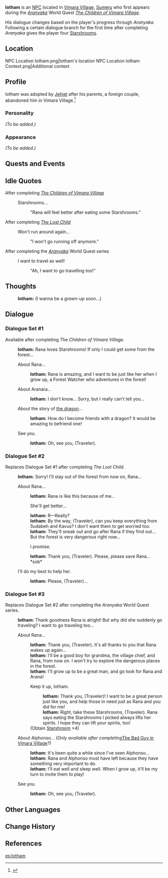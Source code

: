 {{Meta
|missing_NPC_profile  = yes
}}
{{Character Infobox
|type             = NPC
|image            = NPC Iotham.png
|region           = Sumeru
|affiliation      = Vimara Village
|title            = 
|father           = 
|mother           = 
|relative         = Jehiet
|relativeNote     = Grandmother, adoptive
|voiceEN          = [[imdb:nm11181826|Lily Lammers]]<ref name="LilyLammers">Twitter: [https://twitter.com/LilyEmilLammers/status/1566844298158477312 EN VA Self Announcement]</ref>
|voiceCN          = 
|voiceJP          = 
|dialoguereward   = {{Card|Starshroom|4}}
}}
'''Iotham''' is an [[NPC]] located in [[Vimara Village]], [[Sumeru]] who first appears during the ''[[Aranyaka]]'' World Quest ''[[The Children of Vimara Village]]''.

His dialogue changes based on the player's progress through ''Aranyaka''. Following a certain dialogue branch for the first time after completing ''Aranyaka'' gives the player four [[Starshroom]]s.

==Location==
<gallery>
NPC Location Iotham.png|Iotham's location
NPC Location Iotham Context.png|Additional context
</gallery>

==Profile==
Iotham was adopted by [[Jehiet]] after his parents, a foreign couple, abandoned him in Vimara Village.<ref>{{Ref/NPC|Jehiet}}</ref>

===Personality===
''(To be added.)''

===Appearance===
''(To be added.)''

==Quests and Events==
{{Quests and Events}}

==Idle Quotes==
;After completing ''[[The Children of Vimara Village]]''
{{Dialogue start}}
:{{DIcon|Idle}} Starshrooms...
::{{A|VO Iotham 01.ogg}} "Rana will feel better after eating some Starshrooms."
{{Dialogue end}}
;After completing ''[[The Lost Child]]''
{{Dialogue start}}
:{{DIcon|Idle}} Won't run around again...
::{{A|VO Iotham 02.ogg}} "I won't go running off anymore."
{{Dialogue end}}
;After completing the ''[[Aranyaka]]'' World Quest series
{{Dialogue start}}
:{{DIcon|Idle}} I want to travel as well!
::{{A|VO Iotham 03.ogg}} "Ah, I want to go travelling too!"
{{Dialogue end}}

==Thoughts==
{{All Schemes to Know Explanation|name=Iotham}}
{{Dialogue start}}
:{{A|VO Iotham All Schemes to Know 01.ogg}} '''Iotham:''' (I wanna be a grown-up soon...)
{{Dialogue end}}

==Dialogue==
===Dialogue Set #1===
Available after completing ''The Children of Vimara Village''.
{{Dialogue start}}
:'''Iotham:''' Rana loves Starshrooms! If only I could get some from the forest...
:{{DIcon}} About Rana...
::'''Iotham:''' Rana is amazing, and I want to be just like her when I grow up, a Forest Watcher who adventures in the forest!
:{{DIcon}} About Aranara...
::'''Iotham:''' I don't know... Sorry, but I really can't tell you...
:{{DIcon}} About the story of [[Dvalin|the dragon]]...
::'''Iotham:''' How do I become friends with a dragon? It would be amazing to befriend one!
:{{DIcon}} See you.
::'''Iotham:''' Oh, see you, (Traveler).
{{Dialogue end}}

===Dialogue Set #2===
Replaces Dialogue Set #1 after completing ''The Lost Child''.
{{Dialogue start}}
:'''Iotham:''' Sorry! I'll stay out of the forest from now on, Rana...
:{{DIcon}} About Rana...
::'''Iotham:''' Rana is like this because of me...
::{{DIcon}} She'll get better...
::'''Iotham:''' R&mdash;Really?
::'''Iotham:''' By the way, (Traveler), can you keep everything from Sudabeh and Kavus? I don't want them to get worried too.
::'''Iotham:''' They'll sneak out and go after Rana if they find out... But the forest is very dangerous right now...
::{{DIcon}} I promise.
::'''Iotham:''' Thank you, (Traveler). Please, please save Rana... *sob*
:{{DIcon}} I'll do my best to help her.
::'''Iotham:''' Please, (Traveler)...
{{Dialogue end}}

===Dialogue Set #3===
Replaces Dialogue Set #2 after completing the ''Aranyaka'' World Quest series.
{{Dialogue start}}
:'''Iotham:''' Thank goodness Rana is alright! But why did she suddenly go traveling? I want to go traveling too...
:{{DIcon}} About Rana...
::'''Iotham:''' Thank you, (Traveler). It's all thanks to you that Rana wakes up again...
::'''Iotham:''' I'll be a good boy for grandma, the village chief, and Rana, from now on. I won't try to explore the dangerous places in the forest.
::'''Iotham:''' I'll grow up to be a great man, and go look for Rana and Arana!
::{{DIcon|Reward}} Keep it up, Iotham.
:::'''Iotham:''' Thank you, (Traveler)! I want to be a great person just like you, and help those in need just as Rana and you did for me!
:::'''Iotham:''' Right, take these Starshrooms, (Traveler). Rana says eating the Starshrooms I picked always lifts her spirits. I hope they can lift your spirits, too!
::;(Obtain [[Starshroom]] ×4)
:{{DIcon}} About Alphonso... ''(Only available after completing ''[[The Bad Guy in Vimara Village]]''?)''{{verify}}
::'''Iotham:''' It's been quite a while since I've seen Alphonso...
::'''Iotham:''' Rana and Alphonso must have left because they have something very important to do.
::'''Iotham:''' I'll eat well and sleep well. When I grow up, it'll be my turn to invite them to play!
:{{DIcon}} See you.
::'''Iotham:''' Oh, see you, (Traveler).
{{Dialogue end}}
<!--
==Event Dialogue==
===Event Name===
{{Dialogue start}}
:'''{{subst:PAGENAME}}:'''
{{Dialogue end}}

==Trivia==
*
-->
==Other Languages==
{{Other Languages
|default_hidden = 1
|en      = Iotham
|zhs     = 优丹
|zhs_rm  = Yōudān
|zht     = 優丹
|zht_rm  = Yōudān
|ja      = イッサム
|ja_rm   = Issamu
|ko      = 이오탐
|ko_rm   = Iotam
|es      = Iotham
|fr      = Iotham
|ru      = Иотам
|th      = Iotham
|vi      = Iotham
|de      = Iotham
|id      = Iotham
|pt      = Iotham
|tr      = Iotham
|it      = Iotham
}}

==Change History==
{{Change History|3.0}}

==References==
{{Reflist}}

[[es:Iotham]]